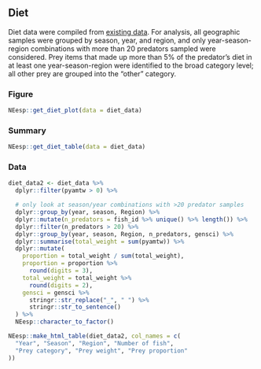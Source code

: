 ## Diet

Diet data were compiled from [existing data](https://github.com/Laurels1/Condition/blob/master/data/allfh.RData). For analysis, all geographic samples were grouped by season, year, and region, and only year-season-region combinations with more than 20 predators sampled were considered. Prey items that made up more than 5% of the predator's diet in at least one year-season-region were identified to the broad category level; all other prey are grouped into the "other" category.

### Figure
```r
NEesp::get_diet_plot(data = diet_data)
```

### Summary
```r
NEesp::get_diet_table(data = diet_data)
```

### Data
```r
diet_data2 <- diet_data %>%
  dplyr::filter(pyamtw > 0) %>%

  # only look at season/year combinations with >20 predator samples
  dplyr::group_by(year, season, Region) %>%
  dplyr::mutate(n_predators = fish_id %>% unique() %>% length()) %>%
  dplyr::filter(n_predators > 20) %>%
  dplyr::group_by(year, season, Region, n_predators, gensci) %>%
  dplyr::summarise(total_weight = sum(pyamtw)) %>%
  dplyr::mutate(
    proportion = total_weight / sum(total_weight),
    proportion = proportion %>%
      round(digits = 3),
    total_weight = total_weight %>%
      round(digits = 2),
    gensci = gensci %>%
      stringr::str_replace("_", " ") %>%
      stringr::str_to_sentence()
  ) %>%
  NEesp::character_to_factor()

NEesp::make_html_table(diet_data2, col_names = c(
  "Year", "Season", "Region", "Number of fish",
  "Prey category", "Prey weight", "Prey proportion"
))
```

